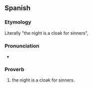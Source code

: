 ==Spanish==

===Etymology===
Literally "the night is a cloak for sinners",

===Pronunciation===
* {{audio|Es-chile-lanocheescapadepecadores.ogg|Audio (Chile)}}

===Proverb===
{{head|es|proverb|head=[[la]] [[noche]] [[es]] [[capa]] [[de]] [[pecadores]]}}

# the night is a cloak for sinners. <!-- Is there a better English translation? -->